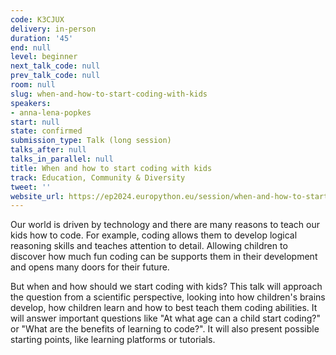 ```yaml
---
code: K3CJUX
delivery: in-person
duration: '45'
end: null
level: beginner
next_talk_code: null
prev_talk_code: null
room: null
slug: when-and-how-to-start-coding-with-kids
speakers:
- anna-lena-popkes
start: null
state: confirmed
submission_type: Talk (long session)
talks_after: null
talks_in_parallel: null
title: When and how to start coding with kids
track: Education, Community & Diversity
tweet: ''
website_url: https://ep2024.europython.eu/session/when-and-how-to-start-coding-with-kids
---
```


Our world is driven by technology and there are many reasons to teach our kids how to code. For example, coding allows them to develop logical reasoning skills and teaches attention to detail. Allowing children to discover how much fun coding can be supports them in their development and opens many doors for their future.

But when and how should we start coding with kids? This talk will approach the question from a scientific perspective, looking into how children's brains develop, how children learn and how to best teach them coding abilities. It will answer important questions like "At what age can a child start coding?" or "What are the benefits of learning to code?". It will also present possible starting points, like learning platforms or tutorials.
